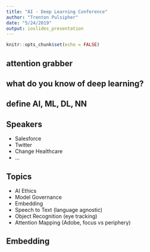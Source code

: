 ```yaml
---
title: "AI - Deep Learning Conference"
author: "Trenton Pulsipher"
date: "5/24/2019"
output: ioslides_presentation
---
```


```r
knitr::opts_chunk$set(echo = FALSE)
```

## attention grabber

## what do you know of deep learning?

## define AI, ML, DL, NN

## Speakers

- Salesforce
- Twitter
- Change Healthcare
- ...

## Topics

- AI Ethics
- Model Governance
- Embedding
- Speech to Text (language agnostic)
- Object Recognition (eye tracking)
- Attention Mapping (Adobe, focus vs periphery)

## Embedding

